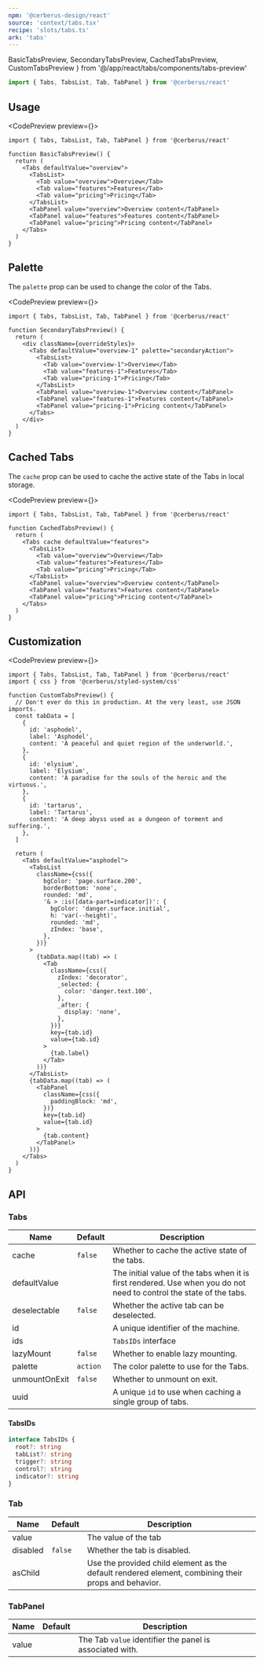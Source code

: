 ```yaml
---
npm: '@cerberus-design/react'
source: 'context/tabs.tsx'
recipe: 'slots/tabs.ts'
ark: 'tabs'
---
```


  BasicTabsPreview,
  SecondaryTabsPreview,
  CachedTabsPreview,
  CustomTabsPreview
} from '@/app/react/tabs/components/tabs-preview'

```ts
import { Tabs, TabsList, Tab, TabPanel } from '@cerberus/react'
```

## Usage

<CodePreview preview={<BasicTabsPreview />}>
```tsx title="tabs.tsx"
import { Tabs, TabsList, Tab, TabPanel } from '@cerberus/react'

function BasicTabsPreview() {
  return (
    <Tabs defaultValue="overview">
      <TabsList>
        <Tab value="overview">Overview</Tab>
        <Tab value="features">Features</Tab>
        <Tab value="pricing">Pricing</Tab>
      </TabsList>
      <TabPanel value="overview">Overview content</TabPanel>
      <TabPanel value="features">Features content</TabPanel>
      <TabPanel value="pricing">Pricing content</TabPanel>
    </Tabs>
  )
}
```
</CodePreview>

## Palette

The `palette` prop can be used to change the color of the Tabs.

<CodePreview preview={<SecondaryTabsPreview />}>
```tsx title="tabs.tsx" {6}
import { Tabs, TabsList, Tab, TabPanel } from '@cerberus/react'

function SecondaryTabsPreview() {
  return (
    <div className={overrideStyles}>
      <Tabs defaultValue="overview-1" palette="secondaryAction">
        <TabsList>
          <Tab value="overview-1">Overview</Tab>
          <Tab value="features-1">Features</Tab>
          <Tab value="pricing-1">Pricing</Tab>
        </TabsList>
        <TabPanel value="overview-1">Overview content</TabPanel>
        <TabPanel value="features-1">Features content</TabPanel>
        <TabPanel value="pricing-1">Pricing content</TabPanel>
      </Tabs>
    </div>
  )
}
```
</CodePreview>

## Cached Tabs

The `cache` prop can be used to cache the active state of the Tabs in local storage.

<CodePreview preview={<CachedTabsPreview />}>
```tsx title="tabs.tsx"
import { Tabs, TabsList, Tab, TabPanel } from '@cerberus/react'

function CachedTabsPreview() {
  return (
    <Tabs cache defaultValue="features">
      <TabsList>
        <Tab value="overview">Overview</Tab>
        <Tab value="features">Features</Tab>
        <Tab value="pricing">Pricing</Tab>
      </TabsList>
      <TabPanel value="overview">Overview content</TabPanel>
      <TabPanel value="features">Features content</TabPanel>
      <TabPanel value="pricing">Pricing content</TabPanel>
    </Tabs>
  )
}
```
</CodePreview>

## Customization

<CodePreview preview={<CustomTabsPreview />}>
```tsx title="tabs.tsx"
import { Tabs, TabsList, Tab, TabPanel } from '@cerberus/react'
import { css } from '@cerberus/styled-system/css'

function CustomTabsPreview() {
  // Don't ever do this in production. At the very least, use JSON imports.
  const tabData = [
    {
      id: 'asphodel',
      label: 'Asphodel',
      content: 'A peaceful and quiet region of the underworld.',
    },
    {
      id: 'elysium',
      label: 'Elysium',
      content: 'A paradise for the souls of the heroic and the virtuous.',
    },
    {
      id: 'tartarus',
      label: 'Tartarus',
      content: 'A deep abyss used as a dungeon of torment and suffering.',
    },
  ]

  return (
    <Tabs defaultValue="asphodel">
      <TabsList
        className={css({
          bgColor: 'page.surface.200',
          borderBottom: 'none',
          rounded: 'md',
          '& > :is([data-part=indicator])': {
            bgColor: 'danger.surface.initial',
            h: 'var(--height)',
            rounded: 'md',
            zIndex: 'base',
          },
        })}
      >
        {tabData.map((tab) => (
          <Tab
            className={css({
              zIndex: 'decorator',
              _selected: {
                color: 'danger.text.100',
              },
              _after: {
                display: 'none',
              },
            })}
            key={tab.id}
            value={tab.id}
          >
            {tab.label}
          </Tab>
        ))}
      </TabsList>
      {tabData.map((tab) => (
        <TabPanel
          className={css({
            paddingBlock: 'md',
          })}
          key={tab.id}
          value={tab.id}
        >
          {tab.content}
        </TabPanel>
      ))}
    </Tabs>
  )
}
```
</CodePreview>

## API

### Tabs

| Name     | Default | Description                                                   |
| -------- | ------- | ------------------------------------------------------------- |
| cache | `false`    | Whether to cache the active state of the tabs.    |
| defaultValue     |    | The initial value of the tabs when it is first rendered. Use when you do not need to control the state of the tabs.  |
| deselectable | `false`    | Whether the active tab can be deselected. |
| id |    | A unique identifier of the machine. |
| ids|  | `TabsIDs` interface |
| lazyMount | `false`    | Whether to enable lazy mounting. |
| palette | `action`    | The color palette to use for the Tabs. |
| unmountOnExit | `false`    | Whether to unmount on exit. |
| uuid |    | A unique `id` to use when caching a single group of tabs. |

#### TabsIDs

```ts
interface TabsIDs {
  root?: string
  tabList?: string
  trigger?: string
  control?: string
  indicator?: string
}
```

### Tab

| Name     | Default | Description                                                   |
| -------- | ------- | ------------------------------------------------------------- |
| value     |    | The value of the tab |
| disabled | `false`    | Whether the tab is disabled. |
| asChild | | Use the provided child element as the default rendered element, combining their props and behavior. |

### TabPanel

| Name     | Default | Description                                                   |
| -------- | ------- | ------------------------------------------------------------- |
| value     |    | The Tab `value` identifier the panel is associated with. |
